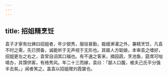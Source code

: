 ```yaml
---
---
---
```

title: 招姐精烹饪
---



袁子才家有灶婢曰招姐者，年少貌秀，服役甚勤，裁缝澣濯之外，兼精烹饪，凡袁不时之需，先已预备，诚能听于无声视于无形也。其姬人方聪娘，本审袁之嗜好，招姐更左之右之，袁常自诩其口福也。有不速之客来，摘园蔬，烹池鱼，筵席可咄嗟办，具馔供客，有络秀风。年二十三而嫁，袁曰：「鄙人口腹，被夫己氏平分强半去矣。」闻者笑之。盖袁以招姐赠刘霞裳也。